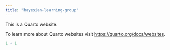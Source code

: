 ```yaml
---
title: "bayesian-learning-group"
---
```


This is a Quarto website.

To learn more about Quarto websites visit <https://quarto.org/docs/websites>.

```r
1 + 1
```
